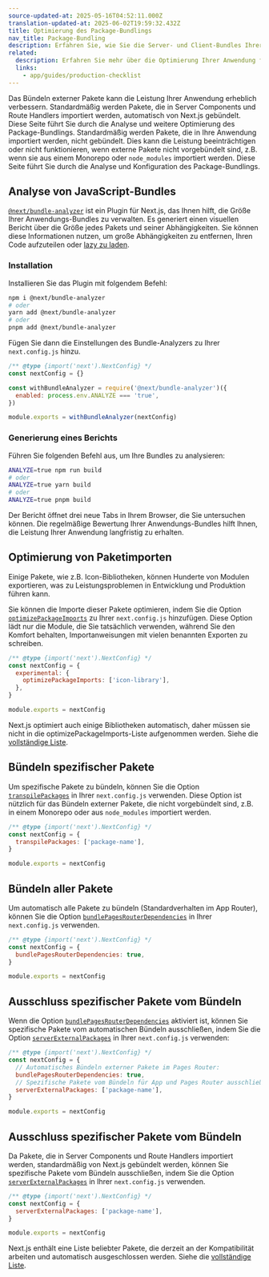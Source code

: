 ```yaml
---
source-updated-at: 2025-05-16T04:52:11.000Z
translation-updated-at: 2025-06-02T19:59:32.432Z
title: Optimierung des Package-Bundlings
nav_title: Package-Bundling
description: Erfahren Sie, wie Sie die Server- und Client-Bundles Ihrer Anwendung optimieren können.
related:
  description: Erfahren Sie mehr über die Optimierung Ihrer Anwendung für die Produktion.
  links:
    - app/guides/production-checklist
---
```


Das Bündeln externer Pakete kann die Leistung Ihrer Anwendung erheblich verbessern. <AppOnly>Standardmäßig werden Pakete, die in Server Components und Route Handlers importiert werden, automatisch von Next.js gebündelt. Diese Seite führt Sie durch die Analyse und weitere Optimierung des Package-Bundlings.</AppOnly> <PagesOnly>Standardmäßig werden Pakete, die in Ihre Anwendung importiert werden, nicht gebündelt. Dies kann die Leistung beeinträchtigen oder nicht funktionieren, wenn externe Pakete nicht vorgebündelt sind, z.B. wenn sie aus einem Monorepo oder `node_modules` importiert werden. Diese Seite führt Sie durch die Analyse und Konfiguration des Package-Bundlings.</PagesOnly>

## Analyse von JavaScript-Bundles

[`@next/bundle-analyzer`](https://www.npmjs.com/package/@next/bundle-analyzer) ist ein Plugin für Next.js, das Ihnen hilft, die Größe Ihrer Anwendungs-Bundles zu verwalten. Es generiert einen visuellen Bericht über die Größe jedes Pakets und seiner Abhängigkeiten. Sie können diese Informationen nutzen, um große Abhängigkeiten zu entfernen, Ihren Code aufzuteilen oder [lazy zu laden](/docs/app/guides/lazy-loading).

### Installation

Installieren Sie das Plugin mit folgendem Befehl:

```bash
npm i @next/bundle-analyzer
# oder
yarn add @next/bundle-analyzer
# oder
pnpm add @next/bundle-analyzer
```

Fügen Sie dann die Einstellungen des Bundle-Analyzers zu Ihrer `next.config.js` hinzu.

```js filename="next.config.js"
/** @type {import('next').NextConfig} */
const nextConfig = {}

const withBundleAnalyzer = require('@next/bundle-analyzer')({
  enabled: process.env.ANALYZE === 'true',
})

module.exports = withBundleAnalyzer(nextConfig)
```

### Generierung eines Berichts

Führen Sie folgenden Befehl aus, um Ihre Bundles zu analysieren:

```bash
ANALYZE=true npm run build
# oder
ANALYZE=true yarn build
# oder
ANALYZE=true pnpm build
```

Der Bericht öffnet drei neue Tabs in Ihrem Browser, die Sie untersuchen können. Die regelmäßige Bewertung Ihrer Anwendungs-Bundles hilft Ihnen, die Leistung Ihrer Anwendung langfristig zu erhalten.

## Optimierung von Paketimporten

Einige Pakete, wie z.B. Icon-Bibliotheken, können Hunderte von Modulen exportieren, was zu Leistungsproblemen in Entwicklung und Produktion führen kann.

Sie können die Importe dieser Pakete optimieren, indem Sie die Option [`optimizePackageImports`](/docs/app/api-reference/config/next-config-js/optimizePackageImports) zu Ihrer `next.config.js` hinzufügen. Diese Option lädt nur die Module, die Sie tatsächlich verwenden, während Sie den Komfort behalten, Importanweisungen mit vielen benannten Exporten zu schreiben.

```js filename="next.config.js"
/** @type {import('next').NextConfig} */
const nextConfig = {
  experimental: {
    optimizePackageImports: ['icon-library'],
  },
}

module.exports = nextConfig
```

Next.js optimiert auch einige Bibliotheken automatisch, daher müssen sie nicht in die optimizePackageImports-Liste aufgenommen werden. Siehe die [vollständige Liste](https://nextjs.org/docs/app/api-reference/config/next-config-js/optimizePackageImports).

<PagesOnly>

## Bündeln spezifischer Pakete

Um spezifische Pakete zu bündeln, können Sie die Option [`transpilePackages`](/docs/app/api-reference/config/next-config-js/transpilePackages) in Ihrer `next.config.js` verwenden. Diese Option ist nützlich für das Bündeln externer Pakete, die nicht vorgebündelt sind, z.B. in einem Monorepo oder aus `node_modules` importiert werden.

```js filename="next.config.js"
/** @type {import('next').NextConfig} */
const nextConfig = {
  transpilePackages: ['package-name'],
}

module.exports = nextConfig
```

## Bündeln aller Pakete

Um automatisch alle Pakete zu bündeln (Standardverhalten im App Router), können Sie die Option [`bundlePagesRouterDependencies`](/docs/pages/api-reference/config/next-config-js/bundlePagesRouterDependencies) in Ihrer `next.config.js` verwenden.

```js filename="next.config.js"
/** @type {import('next').NextConfig} */
const nextConfig = {
  bundlePagesRouterDependencies: true,
}

module.exports = nextConfig
```

## Ausschluss spezifischer Pakete vom Bündeln

Wenn die Option [`bundlePagesRouterDependencies`](/docs/pages/api-reference/config/next-config-js/bundlePagesRouterDependencies) aktiviert ist, können Sie spezifische Pakete vom automatischen Bündeln ausschließen, indem Sie die Option [`serverExternalPackages`](/docs/pages/api-reference/config/next-config-js/serverExternalPackages) in Ihrer `next.config.js` verwenden:

```js filename="next.config.js"
/** @type {import('next').NextConfig} */
const nextConfig = {
  // Automatisches Bündeln externer Pakete im Pages Router:
  bundlePagesRouterDependencies: true,
  // Spezifische Pakete vom Bündeln für App und Pages Router ausschließen:
  serverExternalPackages: ['package-name'],
}

module.exports = nextConfig
```

</PagesOnly>

<AppOnly>

## Ausschluss spezifischer Pakete vom Bündeln

Da Pakete, die in Server Components und Route Handlers importiert werden, standardmäßig von Next.js gebündelt werden, können Sie spezifische Pakete vom Bündeln ausschließen, indem Sie die Option [`serverExternalPackages`](/docs/app/api-reference/config/next-config-js/serverExternalPackages) in Ihrer `next.config.js` verwenden.

```js filename="next.config.js"
/** @type {import('next').NextConfig} */
const nextConfig = {
  serverExternalPackages: ['package-name'],
}

module.exports = nextConfig
```

Next.js enthält eine Liste beliebter Pakete, die derzeit an der Kompatibilität arbeiten und automatisch ausgeschlossen werden. Siehe die [vollständige Liste](/docs/app/api-reference/config/next-config-js/serverExternalPackages).

</AppOnly>